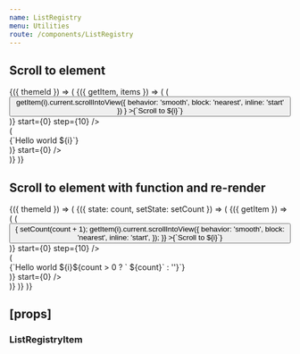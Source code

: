 ```yaml
---
name: ListRegistry
menu: Utilities
route: /components/ListRegistry
---
```



<PageTitle src="components/ListRegistry" title="ListRegistry" />

## Scroll to element

<Playground>
  <ThemeWrapper withThemeId>
    {({ themeId }) => (
      <ListRegistryProvider>
        <ListRegistryConsumer>
          {({ getItem, items }) => (
            <React.Fragment>
              <Looper
                end={40}
                render={i => (
                  <Rhythm key={i} m={1}>
                    <Button
                      color="primary"
                      onClick={() =>
                        getItem(i).current.scrollIntoView({ behavior: 'smooth', block: 'nearest', inline: 'start' })
                      }
                    >{`Scroll to ${i}`}</Button>
                  </Rhythm>
                )}
                start={0}
                step={10}
              />
              <div
                className={cx(scrollbar.scrollbar, scrollbar['scrollbar--primary'], scrollbar[`scrollbar--${themeId}`])}
                style={{ marginTop: '20px', height: '100px', overflow: 'auto' }}
              >
                <Looper
                  end={40}
                  render={i => (
                    <ListRegistryItem id={i} key={i}>
                      <div>
                        <Rhythm my={1} px={2}>{`Hello world ${i}`}</Rhythm>
                      </div>
                    </ListRegistryItem>
                  )}
                  start={0}
                />
              </div>
            </React.Fragment>
          )}
        </ListRegistryConsumer>
      </ListRegistryProvider>
    )}
  </ThemeWrapper>
</Playground>

## Scroll to element with function and re-render

<Playground>
  <ThemeWrapper withThemeId>
    {({ themeId }) => (
      <StateWrapper initialState={0}>
        {({ state: count, setState: setCount }) => (
          <ListRegistryProvider>
            <ListRegistryConsumer>
              {({ getItem }) => (
                <React.Fragment>
                  <Looper
                    end={40}
                    render={i => (
                      <Rhythm key={i} m={1}>
                        <Button
                          color="primary"
                          onClick={() => {
                            setCount(count + 1);
                            getItem(i).current.scrollIntoView({
                              behavior: 'smooth',
                              block: 'nearest',
                              inline: 'start',
                            });
                          }}
                        >{`Scroll to ${i}`}</Button>
                      </Rhythm>
                    )}
                    start={0}
                    step={10}
                  />
                  <div
                    className={cx(
                      scrollbar.scrollbar,
                      scrollbar['scrollbar--primary'],
                      scrollbar[`scrollbar--${themeId}`],
                    )}
                    style={{ marginTop: '20px', height: '100px', overflow: 'auto' }}
                  >
                    <Looper
                      end={40}
                      render={i => (
                        <ListRegistryItem id={i} key={i}>
                          <div>
                            <Rhythm my={1} px={2}>{`Hello world ${i}${count > 0 ? ` ${count}` : ''}`}</Rhythm>
                          </div>
                        </ListRegistryItem>
                      )}
                      start={0}
                    />
                  </div>
                </React.Fragment>
              )}
            </ListRegistryConsumer>
          </ListRegistryProvider>
        )}
      </StateWrapper>
    )}
  </ThemeWrapper>
</Playground>

## \[props\]

### ListRegistryItem

<Props of={ListRegistryItem} />
